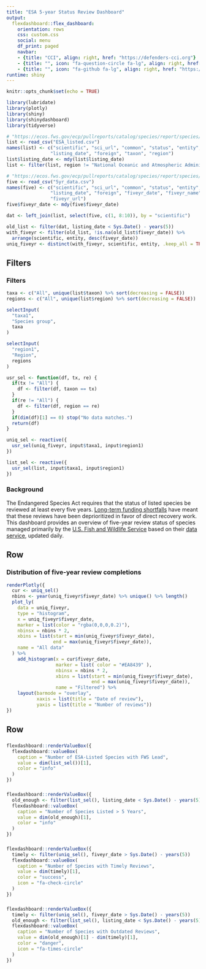 ```yaml
---
title: "ESA 5-year Status Review Dashboard"
output: 
  flexdashboard::flex_dashboard:
    orientation: rows
    css: custom.css
    social: menu
    df_print: paged
    navbar:
    - {title: "CCI", align: right, href: "https://defenders-cci.org"}
    - {title: "", icon: "fa-question-circle fa-lg", align: right, href: "mailto:jmalcom@defenders.org?subject=Five-year reviews"}
    - {title: "", icon: "fa-github fa-lg", align: right, href: "https://github.com/Defenders-CCI/"}
runtime: shiny
---
```


```r
knitr::opts_chunk$set(echo = TRUE)

library(lubridate)
library(plotly)
library(shiny)
library(shinydashboard)
library(tidyverse)

# "https://ecos.fws.gov/ecp/pullreports/catalog/species/report/species/export?format=csv&distinct=true&columns=%2Fspecies%40sn%2Ccn%2Cstatus%2Cdesc%2Clisting_date%2Ccountry%3B%2Fspecies%2Ftaxonomy%40group%3B%2Fspecies%2Ffws_region%40desc&sort=%2Fspecies%40sn%20asc&filter=%2Fspecies%40country%20!%3D%20'Foreign'&filter=%2Fspecies%40status%20in%20('Endangered'%2C'Threatened')"
list <- read_csv("ESA_listed.csv")
names(list) <- c("scientific", "sci_url", "common", "status", "entity", 
                "listing_date", "foreign", "taxon", "region")
list$listing_date <- mdy(list$listing_date)
list <- filter(list, region != "National Oceanic and Atmospheric Administration")

# "https://ecos.fws.gov/ecp/pullreports/catalog/species/report/species/export?format=csv&distinct=true&columns=%2Fspecies%40sn%2Ccn%2Cstatus%2Cdesc%2Clisting_date%2Ccountry%3B%2Fspecies%2Fdocument%40doc_date%2Ctitle&sort=%2Fspecies%40cn%20asc%3B%2Fspecies%40sn%20asc%3B%2Fspecies%40country%20desc&filter=%2Fspecies%40status%20in%20('Endangered'%2C'Threatened')&filter=%2Fspecies%40country%20!%3D%20'Foreign'&filter=%2Fspecies%2Fdocument%40doc_type%20%3D%20'Five%20Year%20Review'"
five <- read_csv("5yr_data.csv")
names(five) <- c("scientific", "sci_url", "common", "status", "entity", 
                "listing_date", "foreign", "fiveyr_date", "fiveyr_name",
                "fiveyr_url")
five$fiveyr_date <- mdy(five$fiveyr_date)

dat <- left_join(list, select(five, c(1, 8:10)), by = "scientific")

old_list <- filter(dat, listing_date < Sys.Date() - years(5))
with_fiveyr <- filter(old_list, !is.na(old_list$fiveyr_date)) %>%
  arrange(scientific, entity, desc(fiveyr_date))
uniq_fiveyr <- distinct(with_fiveyr, scientific, entity, .keep_all = TRUE)
```


Filters {.sidebar}
-----------------------------------------------------

### Filters

```r
taxa <- c("All", unique(list$taxon) %>% sort(decreasing = FALSE))
regions <- c("All", unique(list$region) %>% sort(decreasing = FALSE))

selectInput(
  "taxa1",
  "Species group",
  taxa
)

selectInput(
  "region1",
  "Region",
  regions
)
```

```r
usr_sel <- function(df, tx, re) {
  if(tx != "All") {
    df <- filter(df, taxon == tx)
  }
  if(re != "All") {
    df <- filter(df, region == re)
  }
  if(dim(df)[1] == 0) stop("No data matches.")
  return(df)
}

uniq_sel <- reactive({ 
  usr_sel(uniq_fiveyr, input$taxa1, input$region1) 
})

list_sel <- reactive({ 
  usr_sel(list, input$taxa1, input$region1) 
})
```

### Background

The Endangered Species Act requires that the status of listed species be reviewed at least every five years. [Long-term funding shortfalls](https://defenders-cci.org/publication/conservation-funding/) have meant that these reviews have been deprioritized in favor of direct recovery work. This dashboard provides an overview of five-year review status of species managed primarily by the [U.S. Fish and Wildlife Service](https://www.fws.gov) based on their [data service](https://ecos.fws.gov/ecp/report/ad-hoc-documentation?catalogId=species&reportId=species), updated daily. 

Row {data-height=750}
-----------------------------------------------------

### Distribution of five-year review completions

```r
renderPlotly({
  cur <- uniq_sel()
  nbins <- year(uniq_fiveyr$fiveyr_date) %>% unique() %>% length() 
  plot_ly(
    data = uniq_fiveyr,
    type = "histogram",
    x = uniq_fiveyr$fiveyr_date,
    marker = list(color = "rgba(0,0,0,0.2)"),
    nbinsx = nbins * 2,
    xbins = list(start = min(uniq_fiveyr$fiveyr_date),
                 end = max(uniq_fiveyr$fiveyr_date)),
    name = "All data"
  ) %>% 
    add_histogram(x = cur$fiveyr_date,
                  marker = list( color = "#EA8439" ),
                  nbinsx = nbins * 2,
                  xbins = list(start = min(uniq_fiveyr$fiveyr_date),
                               end = max(uniq_fiveyr$fiveyr_date)),
                  name = "Filtered") %>%
    layout(barmode = "overlay",
           xaxis = list(title = "Date of review"),
           yaxis = list(title = "Number of reviews"))
})
```

Row {data-height=150}
-------------------------------------------------------------
### {.value-box}

```r
flexdashboard::renderValueBox({
  flexdashboard::valueBox(
    caption = "Number of ESA-Listed Species with FWS Lead",
    value = dim(list_sel())[1],
    color = "info"
  )
})
```

### {.value-box}

```r
flexdashboard::renderValueBox({
  old_enough <- filter(list_sel(), listing_date < Sys.Date() - years(5))
  flexdashboard::valueBox(
    caption = "Number of Species Listed > 5 Years",
    value = dim(old_enough)[1],
    color = "info"
  )
})
```

### {.value-box}

```r
flexdashboard::renderValueBox({
  timely <- filter(uniq_sel(), fiveyr_date > Sys.Date() - years(5))
  flexdashboard::valueBox(
    caption = "Number of Species with Timely Reviews",
    value = dim(timely)[1],
    color = "success",
    icon = "fa-check-circle"
  )
})
```

### {.value-box}

```r
flexdashboard::renderValueBox({
  timely <- filter(uniq_sel(), fiveyr_date > Sys.Date() - years(5))
  old_enough <- filter(list_sel(), listing_date < Sys.Date() - years(5))
  flexdashboard::valueBox(
    caption = "Number of Species with Outdated Reviews",
    value = dim(old_enough)[1] - dim(timely)[1],
    color = "danger",
    icon = "fa-times-circle"
  )
})
```

